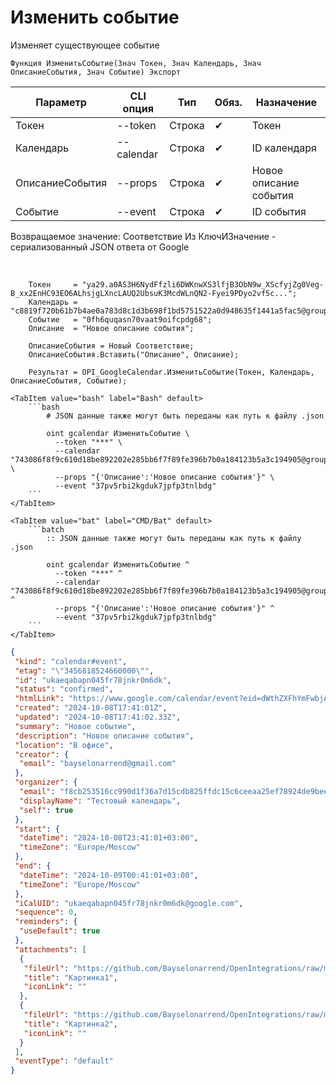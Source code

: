 ﻿---
sidebar_position: 6
description: Изменить событие и другие функции для работы с Google Calendar в Открытом пакете интеграций - бесплатной open-source библиотеке интеграций для 1С:Предприятие 8, OneScript и CLI
keywords: [1C, 1С, 1С:Предприятие, 1С:Предприятие 8.3, API, Интеграция, Сервисы, Обмен, OneScript, CLI, Google Calendar]
---


# Изменить событие
 Изменяет существующее событие



`Функция ИзменитьСобытие(Знач Токен, Знач Календарь, Знач ОписаниеСобытия, Знач Событие) Экспорт`

  | Параметр | CLI опция | Тип | Обяз. | Назначение |
  |-|-|-|-|-|
  | Токен | --token | Строка | &#x2714; | Токен |
  | Календарь | --calendar | Строка | &#x2714; | ID календаря |
  | ОписаниеСобытия | --props | Строка | &#x2714; | Новое описание события |
  | Событие | --event | Строка | &#x2714; | ID события |

  
  Возвращаемое значение:   Соответствие Из КлючИЗначение - сериализованный JSON ответа от Google

<br/>




```bsl title="Пример использования для 1С:Предприятие/OneScript"
    Токен     = "ya29.a0AS3H6NydFfzli6DWKnwXS3lfjB3ObN9w_XScfyjZg0Veg-B_xx2EnHC93EO6ALhsjgLXncLAUQ2UbsuK3McdWLnQN2-Fyei9PDyo2vf5c...";
    Календарь = "c8819f720b61b7b4ae0a783d8c1d3b698f1bd5751522a0d948635f1441a5fac5@group.calendar.google.com";
    Событие   = "0fh6quqasn70vaat9oifcpdg68";
    Описание  = "Новое описание события";

    ОписаниеСобытия = Новый Соответствие;
    ОписаниеСобытия.Вставить("Описание", Описание);

    Результат = OPI_GoogleCalendar.ИзменитьСобытие(Токен, Календарь, ОписаниеСобытия, Событие);
```
    

 <Tabs>
  
    <TabItem value="bash" label="Bash" default>
        ```bash
            # JSON данные также могут быть переданы как путь к файлу .json
            
            oint gcalendar ИзменитьСобытие \
              --token "***" \
              --calendar "743086f8f9c610d18be892202e285bb6f7f89fe396b7b0a184123b5a3c194905@group.calendar.google.com" \
              --props "{'Описание':'Новое описание события'}" \
              --event "37pv5rbi2kgduk7jpfp3tnlbdg"
        ```
    </TabItem>
  
    <TabItem value="bat" label="CMD/Bat" default>
        ```batch
            :: JSON данные также могут быть переданы как путь к файлу .json
            
            oint gcalendar ИзменитьСобытие ^
              --token "***" ^
              --calendar "743086f8f9c610d18be892202e285bb6f7f89fe396b7b0a184123b5a3c194905@group.calendar.google.com" ^
              --props "{'Описание':'Новое описание события'}" ^
              --event "37pv5rbi2kgduk7jpfp3tnlbdg"
        ```
    </TabItem>
</Tabs>


```json title="Результат"
{
 "kind": "calendar#event",
 "etag": "\"3456818524660000\"",
 "id": "ukaeqabapn045fr78jnkr0m6dk",
 "status": "confirmed",
 "htmlLink": "https://www.google.com/calendar/event?eid=dWthZXFhYmFwbjA0NWZyNzhqbmtyMG02ZGsgZjhjYjI1MzUxNmNjOTkwZDFmMzZhN2QxNWNkYjgyNWZmZGMxNWM2Y2VlYWEyNWVmNzg5MjRkZTliZWVhM2E1NkBn",
 "created": "2024-10-08T17:41:01Z",
 "updated": "2024-10-08T17:41:02.33Z",
 "summary": "Новое событие",
 "description": "Новое описание события",
 "location": "В офисе",
 "creator": {
  "email": "bayselonarrend@gmail.com"
 },
 "organizer": {
  "email": "f8cb253516cc990d1f36a7d15cdb825ffdc15c6ceeaa25ef78924de9beea3a56@group.calendar.google.com",
  "displayName": "Тестовый календарь",
  "self": true
 },
 "start": {
  "dateTime": "2024-10-08T23:41:01+03:00",
  "timeZone": "Europe/Moscow"
 },
 "end": {
  "dateTime": "2024-10-09T00:41:01+03:00",
  "timeZone": "Europe/Moscow"
 },
 "iCalUID": "ukaeqabapn045fr78jnkr0m6dk@google.com",
 "sequence": 0,
 "reminders": {
  "useDefault": true
 },
 "attachments": [
  {
   "fileUrl": "https://github.com/Bayselonarrend/OpenIntegrations/raw/main/service/test_data/picture.jpg",
   "title": "Картинка1",
   "iconLink": ""
  },
  {
   "fileUrl": "https://github.com/Bayselonarrend/OpenIntegrations/raw/main/service/test_data/picture2.jpg",
   "title": "Картинка2",
   "iconLink": ""
  }
 ],
 "eventType": "default"
}
```
